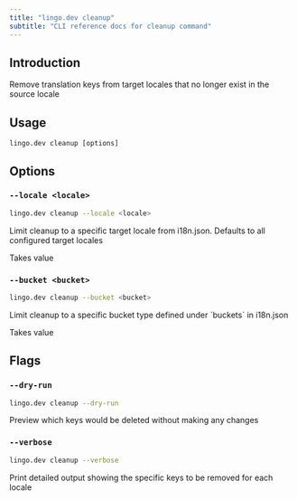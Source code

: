 ```yaml
---
title: "lingo.dev cleanup"
subtitle: "CLI reference docs for cleanup command"
---
```


## Introduction

Remove translation keys from target locales that no longer exist in the source locale

## Usage

`lingo.dev cleanup [options]`

## Options

### `--locale <locale>`

```bash
lingo.dev cleanup --locale <locale>
```

Limit cleanup to a specific target locale from i18n.json. Defaults to all configured target locales

Takes value

### `--bucket <bucket>`

```bash
lingo.dev cleanup --bucket <bucket>
```

Limit cleanup to a specific bucket type defined under \`buckets\` in i18n.json

Takes value

## Flags

### `--dry-run`

```bash
lingo.dev cleanup --dry-run
```

Preview which keys would be deleted without making any changes

### `--verbose`

```bash
lingo.dev cleanup --verbose
```

Print detailed output showing the specific keys to be removed for each locale
